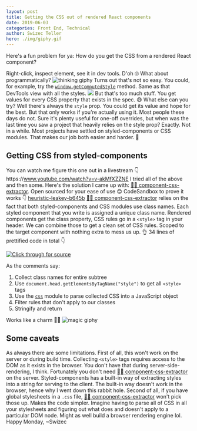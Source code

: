 ```yaml
---
layout: post
title: Getting the CSS out of rendered React components
date: 2019-06-03
categories: Front End, Technical
author: Swizec Teller
hero: ./img/giphy.gif
---
```


Here's a fun problem for ya: How do you get the CSS from a rendered React component?



Right-click, inspect element, see it in dev tools. D'oh 🙄 What about programmatically? ![thinking giphy](./img/giphy.gif) Turns out that's not so easy. You could, for example, try the [`window.getComputedStyle`](https://developer.mozilla.org/en-US/docs/Web/API/Window/getComputedStyle) method. Same as that DevTools view with all the styles. ![](./img/JQoQAck.gif) But that's too much stuff. You get values for every CSS property that exists in the spec. 😅 What else can you try? Well there's always the `style` prop. You could get its value and hope for the best. But that only works if you're actually using it. Most people these days do not. Sure it's plenty useful for one-off overrides, but when was the last time you saw a project that heavily relies on the style prop? Exactly. Not in a while. Most projects have settled on styled-components or CSS modules. That makes our job both easier and harder. 🤨

## Getting CSS from styled-components

You can watch me figure this one out in a livestream 👇 https&#x3A;//www.youtube.com/watch?v=v-akMfXZZNE I tried all of the above and then some. Here's the solution I came up with: [👨‍🎨 component-css-extractor](https://github.com/Swizec/component-css-extractor). Open sourced for your ease of use 😊 CodeSandbox to prove it works 👇 [heuristic-leakey-b645b](./img/heuristic-leakey-b645b?fontsize=14) [👨‍🎨 component-css-extractor](https://github.com/Swizec/component-css-extractor) relies on the fact that both styled-components and CSS modules use class names. Each styled component that you write is assigned a unique class name. Rendered components get the class property, CSS rules go in a `<style>` tag in your header. We can combine those to get a clean set of CSS rules. Scoped to the target component with nothing extra to mess us up. 👌 34 lines of prettified code in total 👇

[![Click through for source](./img/screenshot-1559573006863.png)](https://carbon.now.sh/?bg=rgba(255,255,255,1)&t=seti&l=javascript&ds=true&wc=true&wa=true&pv=48px&ph=32px&ln=false&code=import%20css%20from%20%22css%22%3B%0A%0Afunction%20getClassNames(node)%20%7B%0A%20%20%20%20return%20%5B%0A%20%20%20%20%20%20%20%20node.className%2C%0A%20%20%20%20%20%20%20%20...Array.from(node.children).map(getClassNames)%0A%20%20%20%20%5D.flat()%3B%0A%7D%0A%0Aexport%20default%20function%20extractCSS(node)%20%7B%0A%20%20%20%20%2F%2F%20Collect%20class%20names%20for%20a%20DOM%20subtree%0A%20%20%20%20%2F%2F%20Works%20for%20styled-components%20and%20CSS%20modules%20(anything%20based%20on%20CSS%20classes)%0A%20%20%20%20const%20classNames%20%3D%20getClassNames(node)%0A%20%20%20%20%20%20%20%20.map(name%20%3D%3E%20name.split(%22%20%22))%0A%20%20%20%20%20%20%20%20.flat()%0A%20%20%20%20%20%20%20%20.map(name%20%3D%3E%20%60.%24%7Bname%7D%60)%3B%0A%0A%20%20%20%20%2F%2F%20Gets%20embedded%20CSS%20for%20the%20entire%20page%0A%20%20%20%20const%20cssStyles%20%3D%20Array.from(document.head.getElementsByTagName(%22style%22))%0A%20%20%20%20%20%20%20%20.map(style%20%3D%3E%20style.innerHTML)%0A%20%20%20%20%20%20%20%20.join(%22%22)%3B%0A%0A%20%20%20%20%2F%2F%20Filters%20CSS%20for%20our%20classes%0A%20%20%20%20const%20parsedCSS%20%3D%20css.parse(cssStyles)%3B%0A%20%20%20%20parsedCSS.stylesheet.rules%20%3D%20parsedCSS.stylesheet.rules%0A%20%20%20%20%20%20%20%20.filter(rule%20%3D%3E%20rule.type%20%3D%3D%3D%20%22rule%22)%0A%20%20%20%20%20%20%20%20.filter(rule%20%3D%3E%0A%20%20%20%20%20%20%20%20%20%20%20%20rule.selectors.some(selector%20%3D%3E%0A%20%20%20%20%20%20%20%20%20%20%20%20%20%20%20%20classNames.some(name%20%3D%3E%20name%20%3D%3D%3D%20selector)%0A%20%20%20%20%20%20%20%20%20%20%20%20)%0A%20%20%20%20%20%20%20%20)%3B%0A%0A%20%20%20%20return%20css.stringify(parsedCSS)%3B%0A%7D)

As the comments say:

1.  Collect class names for entire subtree
2.  Use `document.head.getElementsByTagName("style")` to get all `<style>` tags
3.  Use the [`css`](https://github.com/reworkcss/css) module to parse collected CSS into a JavaScript object
4.  Filter rules that don't apply to our classes
5.  Stringify and return

Works like a charm 👨‍🎨 ![magic giphy](./img/giphy.gif)

## Some caveats

As always there are some limitations. First of all, this won't work on the server or during build time. Collecting `<style>` tags requires access to the DOM as it exists in the browser. You don't have that during server-side-rendering, I think. Fortunately you don't need [👨‍🎨 component-css-extractor](https://github.com/Swizec/component-css-extractor) on the server. Styled-components has a built-in way of extracting styles into a string for serving to the client. The built-in way doesn't work in the browser, hence why I went down this rabbit hole. Second of all, if you have global stylesheets in a `.css` file, [👨‍🎨 component-css-extractor](https://github.com/Swizec/component-css-extractor) won't pick those up. Makes the code simpler. Imagine having to parse all of CSS in all your stylesheets and figuring out what does and doesn't apply to a particular DOM node. Might as well build a browser rendering engine lol. Happy Monday, ~Swizec
